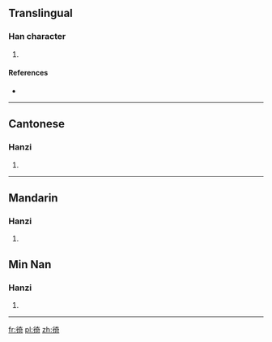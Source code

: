 ==Translingual==

===Han character===
{{Han char|rn=60|rad=彳|as=08|sn=11|four=2422<sub>1</sub>|canj=竹人大一口 (HOKMR)}}

# {{defn|Han|sort=彳08}}

====References====
* {{Han ref|kx=0368.140|dkj=10148|dj=0692.090|hdz=20827.040|uh=5F9B|ud=24475|bh=D54E|bd=54606}}

----

==Cantonese==

===Hanzi===
{{yue-hanzi|jyut=|y=gei3}}

# {{defn|lang=yue|sort=彳08}}

----

==Mandarin==

===Hanzi===
{{cmn-hanzi|pin=[[qì]] ([[qi4]])|wg=ch'i<sup>4</sup>}}

# {{defn|lang=cmn|sort=彳08}}

==Min Nan==

===Hanzi===
{{nan-hanzi|poj=khiā}}

# {{defn|lang=nan}}

----

[[fr:徛]]
[[pl:徛]]
[[zh:徛]]